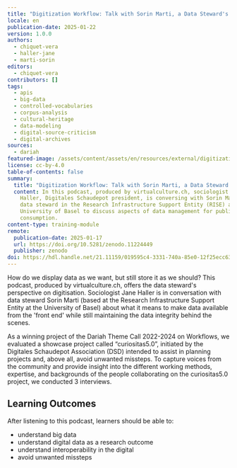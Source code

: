 ```yaml
---
title: "Digitization Workflow: Talk with Sorin Marti, a Data Steward's Perspective"
locale: en
publication-date: 2025-01-22
version: 1.0.0
authors:
  - chiquet-vera
  - haller-jane
  - marti-sorin
editors:
  - chiquet-vera
contributors: []
tags:
  - apis
  - big-data
  - controlled-vocabularies
  - corpus-analysis
  - cultural-heritage
  - data-modeling
  - digital-source-criticism
  - digital-archives
sources:
  - dariah
featured-image: /assets/content/assets/en/resources/external/digitization-workflow-talk-with-sorin-marti/featured-image.jpg
license: cc-by-4.0
table-of-contents: false
summary:
  title: "Digitization Workflow: Talk with Sorin Marti, a Data Steward's Perspective"
  content: In this podcast, produced by virtualculture.ch, sociologist Jane
    Haller, Digitales Schaudepot president, is conversing with Sorin Marti, a
    data steward in the Research Infrastructure Support Entity (RISE) at the
    University of Basel to discuss aspects of data management for public
    consumption.
content-type: training-module
remote:
  publication-date: 2025-01-17
  url: https://doi.org/10.5281/zenodo.11224449
  publisher: zenodo
doi: https://hdl.handle.net/21.11159/019595c4-3331-740a-85e0-12f25ecc6379
---
```

How do we display data as we want, but still store it as we should?  This podcast, produced by virtualculture.ch, offers the data steward's perspective on digitisation.  Sociologist Jane Haller is in conversation with data steward Sorin Marti (based at the Research Infrastructure Support Entity at the University of Basel) about what it means to make data available from the 'front end' while still maintaining the data integrity behind the scenes.

As a winning project of the Dariah Theme Call 2022-2024 on Workflows, we evaluated a showcase project called “curiositas5.0”, initiated by the Digitales Schaudepot Association (DSD) intended to assist in planning projects and, above all, avoid unwanted missteps. To capture voices from the community and provide insight into the different working methods, expertise, and backgrounds of the people collaborating on the curiositas5.0 project, we conducted 3 interviews.

## Learning Outcomes

After listening to this podcast, learners should be able to:

* understand big data
* understand digital data as a research outcome
* understand interoperability in the digital
* avoid unwanted missteps

<ExternalResource title="Interested in learning more?" subtitle="Podcast with a Data Steward (spotify)" url="https://open.spotify.com/episode/6EcwZoIML327896MZW6Jo3?si=CnE5M8F6QBmRin-ZtpI_2A" />
